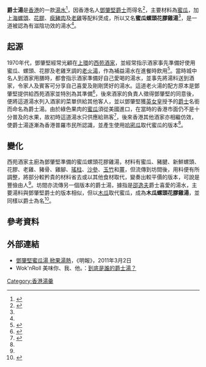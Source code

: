 {{Infobox prepared food
| name             = 爵士湯
| image            = 
| caption          = 
| alternate_name   = 蜜瓜螺頭花膠雞湯
| country          = [[香港|香港]]
| course           = 
| type             = 湯
| served           = 熱
| main_ingredient  = [[蜜瓜|蜜瓜]]，[[海螺|海螺頭]]、[[花膠|花膠]]、[[豬肉|瘦豬肉]]及[[雞肉|老雞]]
| variations       = 
| other            = 
}}
'''爵士湯'''是[[香港|香港]]的一款[[湯水|湯水]]<ref name='cnn-2010'>{{cite news |title=香港最佳湯羹 |url=http://travel.cnn.com/hong-kong/eat/cnngo-best-eats-best-soup-844328/ |accessdate=2019-07-01 |work=CNN |date=2010-10-19 |archive-date=2017-01-14 |archive-url=https://web.archive.org/web/20170114200838/http://travel.cnn.com/hong-kong/eat/cnngo-best-eats-best-soup-844328/ |dead-url=no }}</ref>，因香港名人[[鄧肇堅|鄧肇堅]][[爵士|爵士]]而得名<ref>{{cite news |title=名人宴爵士例湯 |url=https://hk.lifestyle.appledaily.com/lifestyle/realtime/article/20131117/51910211 |accessdate=2019-07-01 |work=蘋果日報 |date=2013-11-07 |archive-date=2019-07-01 |archive-url=https://web.archive.org/web/20190701114118/https://hk.lifestyle.appledaily.com/lifestyle/realtime/article/20131117/51910211 |dead-url=no }}</ref>，主要材料為[[蜜瓜|蜜瓜]]，加上[[海螺|海螺頭]]、[[花膠|花膠]]、[[豬肉|瘦豬肉]]及[[雞肉|老雞]]等配料煲成，所以又名'''蜜瓜螺頭花膠雞湯'''<ref name='cnn-2010' />，是一道被認為有滋陰功效的湯水<ref name="蜜瓜螺頭豬腱湯有段古" />。

==起源==
1970年代，鄧肇堅經常光顧在[[上環|上環]]的[[西苑酒家|西苑酒家]]，並經常指示酒家事先準備好使用蜜瓜、螺頭、花膠及老雞烹調的[[老火湯|老火湯]]，作為補益湯水在進餐時飲用<ref name="追本溯源">{{cite web |title=追本溯源：爵士湯 |url=https://guide.michelin.com/hk/zh_HK/hong-kong-region/hong-kong/article/dining-out/trace-the-roots-honeydew-chicken-soup |publisher=米芝蓮指南 |accessdate=2020-11-04 |archive-date=2020-11-02 |archive-url=https://web.archive.org/web/20201102174422/https://guide.michelin.com/hk/zh_HK/hong-kong-region/hong-kong/article/dining-out/trace-the-roots-honeydew-chicken-soup |dead-url=no }}</ref>。當時城中名人到酒家用膳時，都會指示酒家準備好自己愛喝的湯水，並事先將湯料送到酒家，令家人及賓客可分享自己喜愛及剛剛煲好的湯水。這道老火湯的配方原本是鄧肇堅提供給西苑酒家並特別為其準備<ref name="蜜瓜螺頭豬腱湯有段古">{{cite news |title=蜜瓜螺頭豬腱湯有段古　陰虛宜飲爵士湯潤燥養顏 |url=https://www.hk01.com/%E6%95%99%E7%85%AE/377550/%E5%81%A5%E5%BA%B7%E6%B9%AF%E6%B0%B4%E9%A3%9F%E8%AD%9C-%E8%9C%9C%E7%93%9C%E8%9E%BA%E9%A0%AD%E8%B1%AC%E8%85%B1%E6%B9%AF%E6%9C%89%E6%AE%B5%E5%8F%A4-%E9%99%B0%E8%99%9B%E5%AE%9C%E9%A3%B2%E7%88%B5%E5%A3%AB%E6%B9%AF%E6%BD%A4%E7%87%A5%E9%A4%8A%E9%A1%8F |accessdate=2020-02-22 |work=香港01 |date=2019-09-21 |archive-date=2020-02-22 |archive-url=https://web.archive.org/web/20200222110954/https://www.hk01.com/%E6%95%99%E7%85%AE/377550/%E5%81%A5%E5%BA%B7%E6%B9%AF%E6%B0%B4%E9%A3%9F%E8%AD%9C-%E8%9C%9C%E7%93%9C%E8%9E%BA%E9%A0%AD%E8%B1%AC%E8%85%B1%E6%B9%AF%E6%9C%89%E6%AE%B5%E5%8F%A4-%E9%99%B0%E8%99%9B%E5%AE%9C%E9%A3%B2%E7%88%B5%E5%A3%AB%E6%B9%AF%E6%BD%A4%E7%87%A5%E9%A4%8A%E9%A1%8F |dead-url=no }}</ref>，後來酒家的負責人徵得鄧肇堅的同意後，便將這道湯水列入酒家的菜單供給其他客人，並以鄧肇堅獲[[伊麗莎白二世|英女皇]]授予的[[爵士|爵士]]名銜而命名為爵士湯。由於綠色果肉的[[蜜瓜|蜜瓜]]須從美國進口，在當時的香港市面仍不是十分普及的水果，故初時這道湯水只供應給熟客<ref>{{cite news |title=中環耳目：西苑爵士湯源自鄧肇堅 |url=http://orientaldaily.on.cc/cnt/news/20100304/00176_090.html |accessdate=2019-07-01 |work=東方日報 |date=2010-03-04 |archive-date=2019-07-01 |archive-url=https://web.archive.org/web/20190701115033/http://orientaldaily.on.cc/cnt/news/20100304/00176_090.html |dead-url=no }}</ref>，後來香港其他酒家亦相繼仿效，使爵士湯逐漸為香港普羅市民所認識，並產生使用[[哈密瓜|哈密瓜]]取代蜜瓜的版本<ref name='tvbs-soup' />。

==變化==
西苑酒家主廚為鄧肇堅準備的蜜瓜螺頭花膠雞湯，材料有蜜瓜、豬腱、新鮮螺頭、花膠、老雞、豬骨、雞腳、[[瑤柱|瑤柱]]、[[沙參|沙參]]、[[玉竹|玉竹]]和[[薑|薑]]，但流傳到坊間後，用料便有所調整，將部分較矜貴的材料省去或以其他食材取代，變奏出較平價的版本，可說是豐儉由人<ref name="蜜瓜螺頭豬腱湯有段古" />。坊間亦流傳另一個版本的爵士湯，據指是[[邵逸夫|邵逸夫]]爵士喜愛的湯水，主要湯料與鄧肇堅爵士的版本相似，但以[[木瓜|木瓜]]取代蜜瓜，成為'''木瓜螺頭花膠雞湯'''，並同樣以爵士為名<ref name='tvbs-soup'>{{cite news |title=「爵士湯」養生！　邵逸夫長壽107歲秘訣 |url=https://news.tvbs.com.tw/world/517011 |accessdate=2019-01-08 |work=TVBS |date=2014-01-08 |archive-date=2019-07-01 |archive-url=https://web.archive.org/web/20190701114807/https://news.tvbs.com.tw/world/517011 |dead-url=no }}</ref>。

== 參考資料 ==
{{reflist}}

== 外部連結 ==
*[http://news.sina.com.hk/news/23/1/1/2030721/1.html 鄧肇堅蜜瓜湯 掀果湯熱]{{dead link|date=2018年3月 |bot=InternetArchiveBot |fix-attempted=yes }}，《明報》，2011年3月2日
*Wok'nRoll 美味你、我、他。：[http://chaxiubao.typepad.com/woknroll/2006/02/post_1.html 到底是誰的爵士湯？]{{Wayback|url=http://chaxiubao.typepad.com/woknroll/2006/02/post_1.html |date=20110708124556 }} 

[[Category:香港湯羹|Category:香港湯羹]]